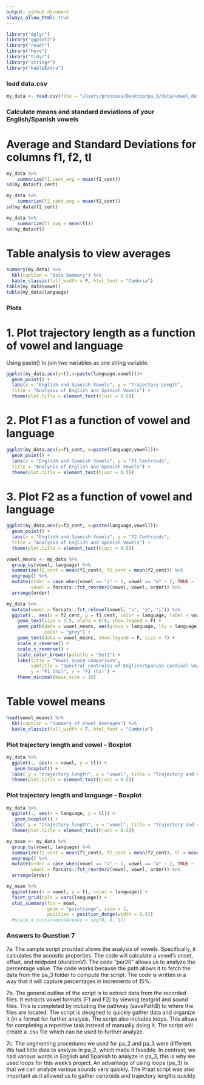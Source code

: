 ```yaml
---
output: github_document
always_allow_html: true
---
```


```r
library("dplyr")   
library("ggplot2")
library("readr")  
library("here")    
library("tidyr") 
library("stringr")
library("kableExtra")
```


### load data.csv
```r
my_data <- read.csv(file = "/Users/princesa/Desktop/pa_3/data/vowel_data.csv")
```



### Calculate means and standard deviations of your English/Spanish vowels 

# Average and Standard Deviations for columns f1, f2, tl
```r
my_data %>%
    summarize(f1_cent_avg = mean(f1_cent))
sd(my_data$f1_cent)
```

```r
my_data %>%
    summarize(f2_cent_avg = mean(f2_cent))
sd(my_data$f2_cent)
```

```r
my_data %>%
    summarize(tl_avg = mean(tl))
sd(my_data$tl)
```



# Table analysis to view averages
```r
summary(my_data) %>%
  kbl(caption = "Data Summary") %>%
  kable_classic(full_width = F, html_font = "Cambria")
table(my_data$vowel)
table(my_data$language)
```




### Plots

# 1. Plot trajectory length as a function of vowel and language 
  Using paste() to join two variables as one string variable.

```r
ggplot(my_data,aes(y=tl,x=paste(language,vowel)))+
  geom_point() +
  labs(x = "English and Spanish Vowels", y = "Trajectory Length",
  title = "Analysis of English and Spanish Vowels") +
  theme(plot.title = element_text(hjust = 0.5))
```


# 2. Plot F1 as a function of vowel and language 
```r
ggplot(my_data,aes(y=f1_cent, x=paste(language,vowel)))+
  geom_point() +
  labs(x = "English and Spanish Vowels", y = "f1 Centroids",
  title = "Analysis of English and Spanish Vowels") +
  theme(plot.title = element_text(hjust = 0.5))
```


# 3. Plot F2 as a function of vowel and language 
```r
ggplot(my_data,aes(y=f2_cent, x=paste(language,vowel)))+
  geom_point() +
  labs(x = "English and Spanish Vowels", y = "f2 Centroids",
  title = "Analysis of English and Spanish Vowels") +
  theme(plot.title = element_text(hjust = 0.5))
```


```r
vowel_means <- my_data %>% 
  group_by(vowel, language) %>% 
  summarize(f1_cent = mean(f1_cent), f2_cent = mean(f2_cent)) %>% 
  ungroup() %>% 
  mutate(order = case_when(vowel == "i" ~ 1, vowel == "a" ~ 2, TRUE ~ 3), 
         vowel = forcats::fct_reorder2(vowel, vowel, order)) %>% 
  arrange(order)

my_data %>% 
  mutate(vowel = forcats::fct_relevel(vowel, "u", "a", "i")) %>% 
  ggplot(., aes(x = f2_cent, y = f1_cent, color = language, label = vowel)) + 
    geom_text(size = 3.5, alpha = 0.6, show.legend = F) + 
    geom_path(data = vowel_means, aes(group = language, lty = language), 
              color = "grey") + 
    geom_text(data = vowel_means, show.legend = F, size = 7) + 
    scale_y_reverse() + 
    scale_x_reverse() + 
    scale_color_brewer(palette = "Set1") + 
    labs(title = "Vowel space comparison", 
         subtitle = "Spectral centroids of English/Spanish cardinal vowels", 
         y = "F1 (hz)", x = "F2 (hz)") + 
    theme_minimal(base_size = 16)
```

# Table vowel means
```r
head(vowel_means) %>%
  kbl(caption = "Summary of Vowel Averages") %>%
  kable_classic(full_width = F, html_font = "Cambria")
```






### Plot trajectory length and vowel - Boxplot
```r
my_data %>%
  ggplot(., aes(x = vowel, y = tl)) +
   geom_boxplot() +
  labs( y = "trajectory length", x = "vowel", title = "Trajectory and vowel Plot") +
  theme(plot.title = element_text(hjust = 0.5))
```
### Plot trajectory length and language - Boxplot
```r
my_data %>%
  ggplot(., aes(x = language, y = tl)) +
   geom_boxplot() +
  labs( y = "trajectory length", x = "vowel", title = "Trajectory and vowel Plot") +
  theme(plot.title = element_text(hjust = 0.5))
```




```r
my_mean <- my_data %>% 
  group_by(vowel, language) %>% 
  summarize(f1_cent = mean(f1_cent), f2_cent = mean(f2_cent), tl = mean(tl)) %>% 
  ungroup() %>% 
  mutate(order = case_when(vowel == "i" ~ 1, vowel == "a" ~ 2, TRUE ~ 3), 
         vowel = forcats::fct_reorder2(vowel, vowel, order)) %>% 
  arrange(order)
```

```r
my_mean %>%
  ggplot(aes(x = vowel, y = tl, color = language)) +
  facet_grid(cols = vars(language)) +
  stat_summary(fun = mean, 
               geom = "pointrange", size = 1,
               position = position_dodge(width = 0.5)) 
  #scale_x_continuous(breaks = seq(0, 8, 1)) 

```




### Answers to Question 7
7a.
The sample script provided allows the analysis of vowels. Specifically, it calculates the acoustic properties. The code will calculate a vowel's onset, offset, and midpoint (durationV). The code "per20" allows us to analyze the percentage value. 
The code works because the path allows it to fetch the data from the pa_3 folder to compute the script. The code is written in a way that it will capture percentages in increments of 15%.

7b.
The general outline of the script is to extract data from the recorded files. It extracts vowel formats (F1 and F2) by viewing textgrid and sound files. This is completed by including the pathway (savePath$) to where the files are located. The script is designed to quickly gather data and organize it (in a format for further analysis. The script also includes loops. This allows for completing a repetitive task instead of manually doing it. 
The script will create a .csv file which can be used to further analyze.


7c.
The segmenting procedures we used for pa_2 and pa_3 were different. We had little data to analyze in pa_2, which made it feasible. In contrast, we had various words in English and Spanish to analyze in pa_3, this is why we used loops for this week's project. An advantage of using loops (pa_3) is that we can analyze various sounds very quickly. The Praat script was also important as it allowed us to gather centroids and trajectory lengths quickly.